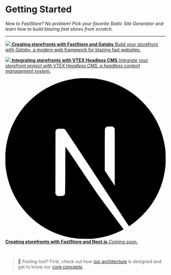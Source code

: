 

# Getting Started

*New to FastStore? No problem! Pick your favorite Static Site Generator and learn how to build blazing fast stores from scratch.*

---

<CardGrid home>

[ ![](/img/Gatsby_Logo.svg) **Creating storefronts with FastStore and Gatsby** Build your storefront with *Gatsby*, a modern web framework for blazing fast websites. ](/tutorials/gatsby-overview)


[ ![](/img/logo.svg) **Integrating storefronts with VTEX Headless CMS** *Integrate your storefront project with *VTEX Headless CMS*, a headless content management system.* ](/tutorials/cms-overview)

[ <svg xmlns="http://www.w3.org/2000/svg" viewBox="0 0 48 48"><path d="m22.43.01-.73.07C14.88.69 8.5 4.37 4.45 10.02A23.75 23.75 0 0 0 .22 20.51a18.3 18.3 0 0 0-.22 3.5c0 1.78.02 2.17.22 3.49A24.1 24.1 0 0 0 21.7 47.94c.73.08 3.87.08 4.6 0a24.22 24.22 0 0 0 8.65-2.53c.4-.2.49-.27.43-.31-.03-.03-1.8-2.4-3.9-5.24l-3.84-5.19-4.81-7.11a688.2 688.2 0 0 0-4.84-7.12c-.02 0-.04 3.16-.05 7.02-.02 6.76-.02 7.04-.1 7.2a.85.85 0 0 1-.42.42c-.15.08-.28.1-.99.1h-.81l-.22-.15a.88.88 0 0 1-.31-.34l-.1-.2.01-9.42.02-9.4.14-.19c.08-.1.24-.22.35-.29.19-.09.27-.1 1.08-.1.95 0 1.11.04 1.36.31.07.08 2.68 4 5.8 8.72l9.46 14.34 3.8 5.76.2-.13c1.7-1.1 3.5-2.68 4.92-4.32a23.89 23.89 0 0 0 5.65-12.27c.2-1.32.22-1.7.22-3.5 0-1.78-.02-2.17-.22-3.49A24.1 24.1 0 0 0 26.37.07c-.45-.04-3.55-.1-3.94-.06zm9.82 14.52a.95.95 0 0 1 .48.55c.03.12.04 2.73.03 8.61v8.44l-1.5-2.28-1.49-2.28v-6.14c0-3.96.02-6.19.05-6.3a.96.96 0 0 1 .46-.59c.2-.1.26-.1 1-.1.7 0 .82 0 .97.09z" fill="var(--ifm-color-black)"/></svg> **Creating storefronts with FastStore and Next.js** *Coming soon.* ](./)

</CardGrid>
<br/>

> 🧐 *Feeling lost?* First, check out how [our architecture](/tutorials/fundamentals/0) is designed and get to know our [core concepts](/tutorials/fundamentals/2).

